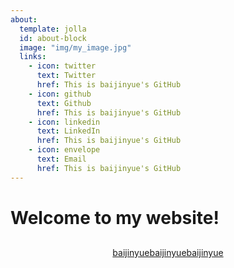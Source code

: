 ```yaml
---
about:
  template: jolla
  id: about-block
  image: "img/my_image.jpg"
  links:
    - icon: twitter
      text: Twitter
      href: This is baijinyue's GitHub
    - icon: github
      text: Github
      href: This is baijinyue's GitHub
    - icon: linkedin
      text: LinkedIn
      href: This is baijinyue's GitHub
    - icon: envelope
      text: Email
      href: This is baijinyue's GitHub
---
```


::: {#about-block}
:::

# Welcome to my website!


```{=html}
<div  style="margin: 30px; text-align: center;">
<a class="btn btn-primary" href="" role="button" target="_blank" style="padding: 15px 30px;">baijinyuebaijinyuebaijinyue</a>
</div>
```

